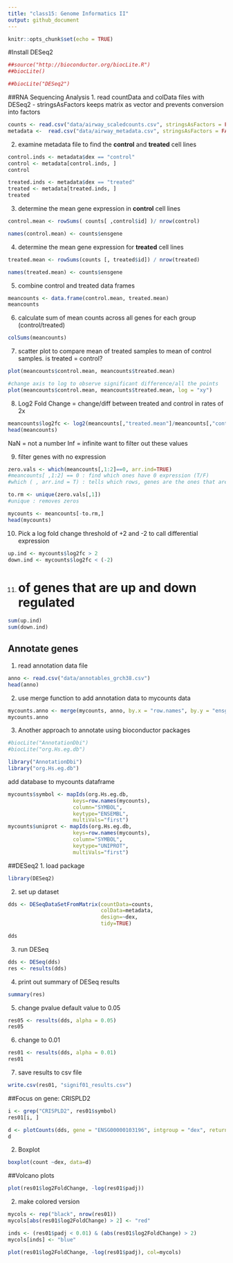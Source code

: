 ```yaml
---
title: "class15: Genome Informatics II"
output: github_document
---
```


```r
knitr::opts_chunk$set(echo = TRUE)
```

#Install DESeq2
```r
##source("http://bioconductor.org/biocLite.R")
##biocLite()

##biocLite("DESeq2")
```

##RNA Sequencing Analysis
1. read countData and colData files with DESeq2
  - stringsAsFactors keeps matrix as vector and prevents conversion into factors
```r
counts <- read.csv("data/airway_scaledcounts.csv", stringsAsFactors = FALSE)
metadata <-  read.csv("data/airway_metadata.csv", stringsAsFactors = FALSE)
```

2. examine metadata file to find the **control** and **treated** cell lines
```r
control.inds <- metadata$dex == "control"
control <- metadata[control.inds, ]
control

treated.inds <- metadata$dex == "treated"
treated <- metadata[treated.inds, ]
treated
```

3. determine the mean gene expression in **control** cell lines
```r
control.mean <- rowSums( counts[ ,control$id] )/ nrow(control) 

names(control.mean) <- counts$ensgene
```

4. determine the mean gene expression for **treated** cell lines
```r
treated.mean <- rowSums(counts [, treated$id]) / nrow(treated)

names(treated.mean) <- counts$ensgene
```

5. combine control and treated data frames
```r
meancounts <- data.frame(control.mean, treated.mean)
meancounts
```

6. calculate sum of mean counts across all genes for each group (control/treated)
```r
colSums(meancounts)
```

7. scatter plot to compare mean of treated samples to mean of control samples. is treated = control?
```r
plot(meancounts$control.mean, meancounts$treated.mean)

#change axis to log to observe significant difference/all the points
plot(meancounts$control.mean, meancounts$treated.mean, log = "xy")
```

8. Log2 Fold Change = change/diff between treated and control in rates of 2x
```r
meancounts$log2fc <- log2(meancounts[,"treated.mean"]/meancounts[,"control.mean"])
head(meancounts)
```
NaN = not a number
Inf = infinite
want to filter out these values

9. filter genes with no expression
```r
zero.vals <- which(meancounts[,1:2]==0, arr.ind=TRUE)
#meancounts[ ,1:2] == 0 : find which ones have 0 expression (T/F)
#which ( , arr.ind = T) : tells which rows, genes are the ones that are true (0 expression)

to.rm <- unique(zero.vals[,1])
#unique : removes zeros

mycounts <- meancounts[-to.rm,]
head(mycounts)
```

10. Pick a log fold change threshold of +2 and -2 to call differential expression
```r
up.ind <- mycounts$log2fc > 2
down.ind <- mycounts$log2fc < (-2)
```

11. # of genes that are up and down regulated
```r
sum(up.ind)
sum(down.ind)
```

## Annotate genes
1. read annotation data file
```r
anno <- read.csv("data/annotables_grch38.csv")
head(anno)
```

2. use merge function to add annotation data to mycounts data
```r
mycounts.anno <- merge(mycounts, anno, by.x = "row.names", by.y = "ensgene")
mycounts.anno
```

3. Another approach to annotate using bioconductor packages
```r
#biocLite("AnnotationDbi")
#biocLite("org.Hs.eg.db")

library("AnnotationDbi")
library("org.Hs.eg.db")
```

add database  to mycounts dataframe
```r
mycounts$symbol <- mapIds(org.Hs.eg.db,
                     keys=row.names(mycounts),
                     column="SYMBOL",
                     keytype="ENSEMBL",
                     multiVals="first")
mycounts$uniprot <- mapIds(org.Hs.eg.db,
                     keys=row.names(mycounts),
                     column="SYMBOL",
                     keytype="UNIPROT",
                     multiVals="first")

```


##DESeq2
1. load package
```r
library(DESeq2)
```

2. set up dataset
```r
dds <- DESeqDataSetFromMatrix(countData=counts, 
                              colData=metadata, 
                              design=~dex, 
                              tidy=TRUE)

dds
```

3. run DESeq
```r
dds <- DESeq(dds)
res <- results(dds)
```

4. print out summary of DESeq results
```r
summary(res)
```

5. change pvalue default value to 0.05
```r
res05 <- results(dds, alpha = 0.05)
res05
```

6. change to 0.01
```r
res01 <- results(dds, alpha = 0.01)
res01
```

7. save results to csv file
```r
write.csv(res01, "signif01_results.csv")
```

##Focus on gene: CRISPLD2
```r
i <- grep("CRISPLD2", res01$symbol)
res01[i, ]
```

```r
d <- plotCounts(dds, gene = "ENSG00000103196", intgroup = "dex", returnData = T)
d
```

2. Boxplot
```r
boxplot(count ~dex, data=d)
```

##Volcano plots
```r
plot(res01$log2FoldChange, -log(res01$padj))
```

2. make colored version
```r
mycols <- rep("black", nrow(res01))
mycols[abs(res01$log2FoldChange) > 2] <- "red"

inds <- (res01$padj < 0.01) & (abs(res01$log2FoldChange) > 2)
mycols[inds] <- "blue"

plot(res01$log2FoldChange, -log(res01$padj), col=mycols)
```









